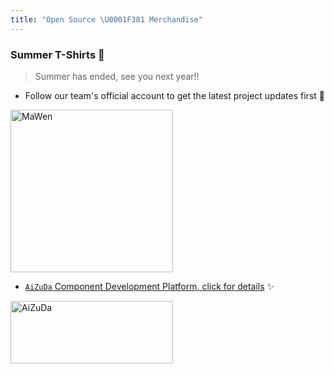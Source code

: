 ```yaml
---
title: "Open Source \U0001F381 Merchandise"
---
```


### Summer T-Shirts 👕

> Summer has ended, see you next year!!

- Follow our team's official account to get the latest project updates first 🎉
<p class="demo">
    <img src="https://foruda.gitee.com/images/1726792914821169815/cd12efc3_12260.png" width="260" height="260" alt="MaWen"/>
</p>

- <a href="https://aizuda.com?from=mp" target="_blank">`AiZuDa` Component Development Platform, click for details</a> ✨

<p class="demo">
    <a href="https://aizuda.com?from=mp" target="_blank">
        <img src="/images/content/azd01.png" width="260" height="100" alt="AiZuDa"/>
    </a>
</p>
